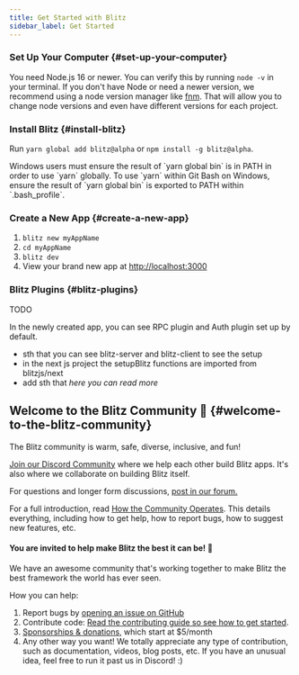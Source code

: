 ```yaml
---
title: Get Started with Blitz
sidebar_label: Get Started
---
```


### Set Up Your Computer {#set-up-your-computer}

You need Node.js 16 or newer. You can verify this by running `node -v` in
your terminal. If you don't have Node or need a newer version, we
recommend using a node version manager like
[fnm](https://github.com/Schniz/fnm). That will allow you to change node
versions and even have different versions for each project.

### Install Blitz {#install-blitz}

Run `yarn global add blitz@alpha` or `npm install -g blitz@alpha`.

<Card type="info">
  Windows users must ensure the result of `yarn global bin` is in PATH in
  order to use `yarn` globally. To use `yarn` within Git Bash on Windows,
  ensure the result of `yarn global bin` is exported to PATH within
  `.bash_profile`.
</Card>

### Create a New App {#create-a-new-app}

1. `blitz new myAppName`
2. `cd myAppName`
3. `blitz dev`
4. View your brand new app at
   [http://localhost:3000](http://localhost:3000)

### Blitz Plugins {#blitz-plugins}

TODO

In the newly created app, you can see RPC plugin and Auth plugin set up by
default.

- sth that you can see blitz-server and blitz-client to see the setup
- in the next js project the setupBlitz functions are imported from
  blitzjs/next
- add sth that _here you can read more_

## Welcome to the Blitz Community 👋 {#welcome-to-the-blitz-community}

The Blitz community is warm, safe, diverse, inclusive, and fun!

[Join our Discord Community](https://discord.blitzjs.com) where we help
each other build Blitz apps. It's also where we collaborate on building
Blitz itself.

For questions and longer form discussions,
[post in our forum.](https://github.com/blitz-js/blitz/discussions)

For a full introduction, read
[How the Community Operates](./how-the-community-operates). This details
everything, including how to get help, how to report bugs, how to suggest
new features, etc.

#### You are invited to help make Blitz the best it can be! 🤝

We have an awesome community that's working together to make Blitz the
best framework the world has ever seen.

How you can help:

1. Report bugs by
   [opening an issue on GitHub](https://github.com/blitz-js/blitz/issues/new/choose)
1. Contribute code:
   [Read the contributing guide so see how to get started](./contributing).
1. [Sponsorships & donations](https://github.com/blitz-js/blitz#sponsors-and-donations),
   which start at $5/month
1. Any other way you want! We totally appreciate any type of contribution,
   such as documentation, videos, blog posts, etc. If you have an unusual
   idea, feel free to run it past us in Discord! :)
